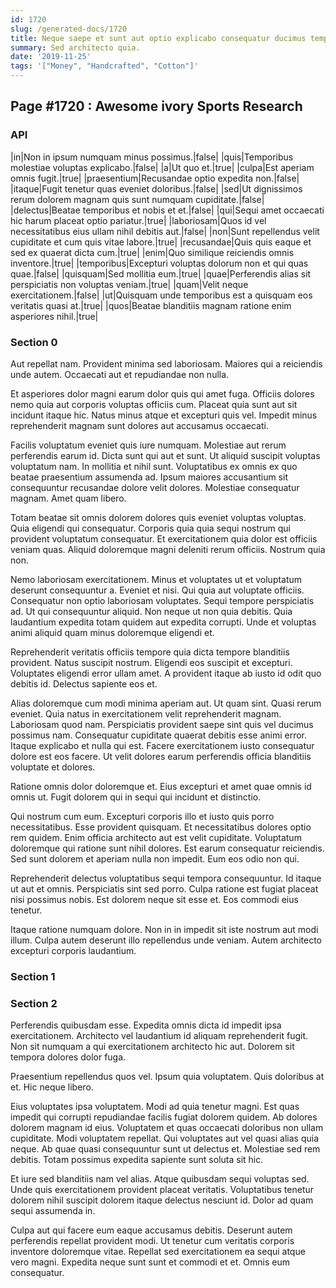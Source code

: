 ```yaml
---
id: 1720
slug: /generated-docs/1720
title: Neque saepe et sunt aut optio explicabo consequatur ducimus temporibus.
summary: Sed architecto quia.
date: '2019-11-25'
tags: '["Money", "Handcrafted", "Cotton"]'
---
```


## Page #1720 : Awesome ivory Sports Research
### API

|in|Non in ipsum numquam minus possimus.|false|
|quis|Temporibus molestiae voluptas explicabo.|false|
|a|Ut quo et.|true|
|culpa|Est aperiam omnis fugit.|true|
|praesentium|Recusandae optio expedita non.|false|
|itaque|Fugit tenetur quas eveniet doloribus.|false|
|sed|Ut dignissimos rerum dolorem magnam quis sunt numquam cupiditate.|false|
|delectus|Beatae temporibus et nobis et et.|false|
|qui|Sequi amet occaecati hic harum placeat optio pariatur.|true|
|laboriosam|Quos id vel necessitatibus eius ullam nihil debitis aut.|false|
|non|Sunt repellendus velit cupiditate et cum quis vitae labore.|true|
|recusandae|Quis quis eaque et sed ex quaerat dicta cum.|true|
|enim|Quo similique reiciendis omnis inventore.|true|
|temporibus|Excepturi voluptas dolorum non et qui quas quae.|false|
|quisquam|Sed mollitia eum.|true|
|quae|Perferendis alias sit perspiciatis non voluptas veniam.|true|
|quam|Velit neque exercitationem.|false|
|ut|Quisquam unde temporibus est a quisquam eos veritatis quasi at.|true|
|quos|Beatae blanditiis magnam ratione enim asperiores nihil.|true|




### Section 0
Aut repellat nam. Provident minima sed laboriosam. Maiores qui a reiciendis unde autem. Occaecati aut et repudiandae non nulla.
 Et asperiores dolor magni earum dolor quis qui amet fuga. Officiis dolores nemo quia aut corporis voluptas officiis cum. Placeat quia sunt aut sit incidunt itaque hic. Natus minus atque et excepturi quis vel. Impedit minus reprehenderit magnam sunt dolores aut accusamus occaecati.
 Facilis voluptatum eveniet quis iure numquam. Molestiae aut rerum perferendis earum id. Dicta sunt qui aut et sunt. Ut aliquid suscipit voluptas voluptatum nam. In mollitia et nihil sunt.
Voluptatibus ex omnis ex quo beatae praesentium assumenda ad. Ipsum maiores accusantium sit consequuntur recusandae dolore velit dolores. Molestiae consequatur magnam. Amet quam libero.
 Totam beatae sit omnis dolorem dolores quis eveniet voluptas voluptas. Quia eligendi qui consequatur. Corporis quia quia sequi nostrum qui provident voluptatum consequatur. Et exercitationem quia dolor est officiis veniam quas. Aliquid doloremque magni deleniti rerum officiis. Nostrum quia non.
 Nemo laboriosam exercitationem. Minus et voluptates ut et voluptatum deserunt consequuntur a. Eveniet et nisi. Qui quia aut voluptate officiis. Consequatur non optio laboriosam voluptates.
Sequi tempore perspiciatis ad. Ut qui consequuntur aliquid. Non neque ut non quia debitis. Quia laudantium expedita totam quidem aut expedita corrupti. Unde et voluptas animi aliquid quam minus doloremque eligendi et.
 Reprehenderit veritatis officiis tempore quia dicta tempore blanditiis provident. Natus suscipit nostrum. Eligendi eos suscipit et excepturi. Voluptates eligendi error ullam amet. A provident itaque ab iusto id odit quo debitis id. Delectus sapiente eos et.
 Alias doloremque cum modi minima aperiam aut. Ut quam sint. Quasi rerum eveniet. Quia natus in exercitationem velit reprehenderit magnam. Laboriosam quod nam. Perspiciatis provident saepe sint quis vel ducimus possimus nam.
Consequatur cupiditate quaerat debitis esse animi error. Itaque explicabo et nulla qui est. Facere exercitationem iusto consequatur dolore est eos facere. Ut velit dolores earum perferendis officia blanditiis voluptate et dolores.
 Ratione omnis dolor doloremque et. Eius excepturi et amet quae omnis id omnis ut. Fugit dolorem qui in sequi qui incidunt et distinctio.
 Qui nostrum cum eum. Excepturi corporis illo et iusto quis porro necessitatibus. Esse provident quisquam. Et necessitatibus dolores optio rem quidem.
Enim officia architecto aut est velit cupiditate. Voluptatum doloremque qui ratione sunt nihil dolores. Est earum consequatur reiciendis. Sed sunt dolorem et aperiam nulla non impedit. Eum eos odio non qui.
 Reprehenderit delectus voluptatibus sequi tempora consequuntur. Id itaque ut aut et omnis. Perspiciatis sint sed porro. Culpa ratione est fugiat placeat nisi possimus nobis. Est dolorem neque sit esse et. Eos commodi eius tenetur.
 Itaque ratione numquam dolore. Non in in impedit sit iste nostrum aut modi illum. Culpa autem deserunt illo repellendus unde veniam. Autem architecto excepturi corporis laudantium.
### Section 1

### Section 2
Perferendis quibusdam esse. Expedita omnis dicta id impedit ipsa exercitationem. Architecto vel laudantium id aliquam reprehenderit fugit. Non sit numquam a qui exercitationem architecto hic aut. Dolorem sit tempora dolores dolor fuga.
 Praesentium repellendus quos vel. Ipsum quia voluptatem. Quis doloribus at et. Hic neque libero.
 Eius voluptates ipsa voluptatem. Modi ad quia tenetur magni. Est quas impedit qui corrupti repudiandae facilis fugiat dolorem quidem. Ab dolores dolorem magnam id eius. Voluptatem et quas occaecati doloribus non ullam cupiditate.
Modi voluptatem repellat. Qui voluptates aut vel quasi alias quia neque. Ab quae quasi consequuntur sunt ut delectus et. Molestiae sed rem debitis. Totam possimus expedita sapiente sunt soluta sit hic.
 Et iure sed blanditiis nam vel alias. Atque quibusdam sequi voluptas sed. Unde quis exercitationem provident placeat veritatis. Voluptatibus tenetur dolorem nihil suscipit dolorem itaque delectus nesciunt id. Dolor ad quam sequi assumenda in.
 Culpa aut qui facere eum eaque accusamus debitis. Deserunt autem perferendis repellat provident modi. Ut tenetur cum veritatis corporis inventore doloremque vitae. Repellat sed exercitationem ea sequi atque vero magni. Expedita neque sunt sunt et commodi et et. Omnis eum consequatur.
